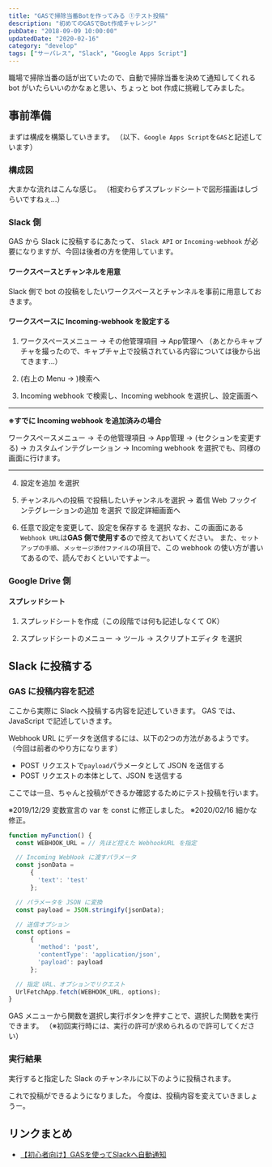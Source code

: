 ```yaml
---
title: "GASで掃除当番Botを作ってみる ①テスト投稿"
description: "初めてのGASでBot作成チャレンジ"
pubDate: "2018-09-09 10:00:00"
updatedDate: "2020-02-16"
category: "develop"
tags: ["サーバレス", "Slack", "Google Apps Script"]
---
```


職場で掃除当番の話が出ていたので、自動で掃除当番を決めて通知してくれる bot がいたらいいのかなぁと思い、ちょっと bot 作成に挑戦してみました。


## 事前準備
まずは構成を構築していきます。
（以下、`Google Apps Script`を`GAS`と記述しています）

### 構成図
大まかな流れはこんな感じ。
（相変わらずスプレッドシートで図形描画はしづらいですねぇ...）
<ImageWrapper src="screenshots/2018/cleaning-duty/architecture.png" alt="構成図" />

### Slack 側
GAS から Slack に投稿するにあたって、
`Slack API` or `Incoming-webhook` が必要になりますが、今回は後者の方を使用しています。

#### ワークスペースとチャンネルを用意
Slack 側で bot の投稿をしたいワークスペースとチャンネルを事前に用意しておきます。

#### ワークスペースに Incoming-webhook を設定する
1. ワークスペースメニュー → その他管理項目 → App管理へ
 （あとからキャプチャを撮ったので、キャプチャ上で投稿されている内容については後から出てきます...）
<ImageWrapper className="w-[60%]" src="screenshots/2018/cleaning-duty/incoming-webhook-setting.png" alt="Slackの設定からApp管理へ行くまで" />

2. (右上の Menu → )検索へ

3. Incoming webhook で検索し、Incoming webhook を選択し、設定画面へ
<ImageWrapper className="w-[60%]" src="screenshots/2018/cleaning-duty/incoming-webhook-search.png" alt="アプリ検索画面" />

---
**※すでに Incoming webhook を追加済みの場合**

ワークスペースメニュー
→ その他管理項目
→ App管理
→ (セクションを変更する)
→ カスタムインテグレーション
→ Incoming webhook
を選択でも、同様の画面に行けます。

---

4. 設定を追加 を選択

5. チャンネルへの投稿 で投稿したいチャンネルを選択 → 着信 Web フックインテグレーションの追加 を選択 で設定詳細画面へ

6. 任意で設定を変更して、設定を保存する を選択
なお、この画面にある`Webhook URL`は**GAS 側で使用する**ので控えておいてください。
また、`セットアップの手順`、`メッセージ添付ファイル`の項目で、この webhook の使い方が書いてあるので、読んでおくといいですよー。

### Google Drive 側
#### スプレッドシート
1. スプレッドシートを作成（この段階では何も記述しなくて OK）

2. スプレッドシートのメニュー → ツール → スクリプトエディタ を選択

## Slack に投稿する
### GAS に投稿内容を記述
ここから実際に Slack へ投稿する内容を記述していきます。
GAS では、JavaScript で記述していきます。

Webhook URL にデータを送信するには、以下の2つの方法があるようです。
（今回は前者のやり方になります）
- POST リクエストで`payload`パラメータとして JSON を送信する
- POST リクエストの本体として、JSON を送信する

ここでは一旦、ちゃんと投稿ができるか確認するためにテスト投稿を行います。

※2019/12/29 変数宣言の var を const に修正しました。
※2020/02/16 細かな修正。

```javascript
function myFunction() {
  const WEBHOOK_URL = // 先ほど控えた WebhookURL を指定

  // Incoming WebHook に渡すパラメータ
  const jsonData =
      {
        'text': 'test'
      };

  // パラメータを JSON に変換
  const payload = JSON.stringify(jsonData);

  // 送信オプション
  const options =
      {
        'method': 'post',
        'contentType': 'application/json',
        'payload': payload
      };

  // 指定 URL、オプションでリクエスト
  UrlFetchApp.fetch(WEBHOOK_URL, options);
}
```
GAS メニューから関数を選択し実行ボタンを押すことで、選択した関数を実行できます。
（※初回実行時には、実行の許可が求められるので許可してください）

### 実行結果
実行すると指定した Slack のチャンネルに以下のように投稿されます。
<ImageWrapper className="w-[80%]" src="screenshots/2018/cleaning-duty/incoming-webHook-test.png" alt="Slack投稿結果" />

これで投稿ができるようになりました。
今度は、投稿内容を変えていきましょうー。

## リンクまとめ
- [【初心者向け】GASを使ってSlackへ自動通知](https://qiita.com/chihiro/items/c7b11abc78f5d806c3a8)
